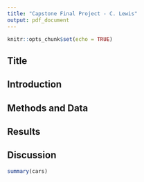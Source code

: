 ```yaml
---
title: "Capstone Final Project - C. Lewis"
output: pdf_document
---
```


```r
knitr::opts_chunk$set(echo = TRUE)
```

## Title

## Introduction

## Methods and Data

## Results

## Discussion




```r
summary(cars)
```


